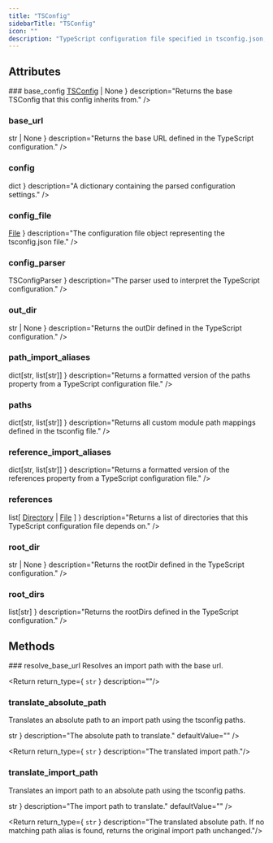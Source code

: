 ```yaml
---
title: "TSConfig"
sidebarTitle: "TSConfig"
icon: ""
description: "TypeScript configuration file specified in tsconfig.json, used for import resolution and computing dependencies."
---
```


<GithubLinkNote link="https://github.com/codegen-sh/codegen-sdk/blob/develop/src/codegen/sdk/typescript/ts_config.py#L21-L485" />


## Attributes
<HorizontalDivider />
### <span className="text-primary">base_config</span>
<HorizontalDivider light={true} />
<Attribute type={ <><a href="/api-reference/typescript/TSConfig" style={ {fontWeight: "inherit", fontSize: "inherit"} }>TSConfig</a> <span>| None</span></> } description="Returns the base TSConfig that this config inherits from." />

### <span className="text-primary">base_url</span>
<HorizontalDivider light={true} />
<Attribute type={ <code className="text-sm bg-gray-100 px-2 py-0.5 rounded">str | None</code> } description="Returns the base URL defined in the TypeScript configuration." />

### <span className="text-primary">config</span>
<HorizontalDivider light={true} />
<Attribute type={ <code className="text-sm bg-gray-100 px-2 py-0.5 rounded">dict</code> } description="A dictionary containing the parsed configuration settings." />

### <span className="text-primary">config_file</span>
<HorizontalDivider light={true} />
<Attribute type={ <><a href="/api-reference/core/File" style={ {fontWeight: "inherit", fontSize: "inherit"} }>File</a></> } description="The configuration file object representing the tsconfig.json file." />

### <span className="text-primary">config_parser</span>
<HorizontalDivider light={true} />
<Attribute type={ <code className="text-sm bg-gray-100 px-2 py-0.5 rounded">TSConfigParser</code> } description="The parser used to interpret the TypeScript configuration." />

### <span className="text-primary">out_dir</span>
<HorizontalDivider light={true} />
<Attribute type={ <code className="text-sm bg-gray-100 px-2 py-0.5 rounded">str | None</code> } description="Returns the outDir defined in the TypeScript configuration." />

### <span className="text-primary">path_import_aliases</span>
<HorizontalDivider light={true} />
<Attribute type={ <code className="text-sm bg-gray-100 px-2 py-0.5 rounded">dict[str, list[str]]</code> } description="Returns a formatted version of the paths property from a TypeScript configuration file." />

### <span className="text-primary">paths</span>
<HorizontalDivider light={true} />
<Attribute type={ <code className="text-sm bg-gray-100 px-2 py-0.5 rounded">dict[str, list[str]]</code> } description="Returns all custom module path mappings defined in the tsconfig file." />

### <span className="text-primary">reference_import_aliases</span>
<HorizontalDivider light={true} />
<Attribute type={ <code className="text-sm bg-gray-100 px-2 py-0.5 rounded">dict[str, list[str]]</code> } description="Returns a formatted version of the references property from a TypeScript configuration file." />

### <span className="text-primary">references</span>
<HorizontalDivider light={true} />
<Attribute type={ <><span>list[</span> <a href="/api-reference/core/Directory" style={ {fontWeight: "inherit", fontSize: "inherit"} }>Directory</a> <span>|</span> <a href="/api-reference/core/File" style={ {fontWeight: "inherit", fontSize: "inherit"} }>File</a> <span>]</span></> } description="Returns a list of directories that this TypeScript configuration file depends on." />

### <span className="text-primary">root_dir</span>
<HorizontalDivider light={true} />
<Attribute type={ <code className="text-sm bg-gray-100 px-2 py-0.5 rounded">str | None</code> } description="Returns the rootDir defined in the TypeScript configuration." />

### <span className="text-primary">root_dirs</span>
<HorizontalDivider light={true} />
<Attribute type={ <code className="text-sm bg-gray-100 px-2 py-0.5 rounded">list[str]</code> } description="Returns the rootDirs defined in the TypeScript configuration." />


## Methods
<HorizontalDivider />
### <span className="text-primary">resolve_base_url</span>
Resolves an import path with the base url.
<GithubLinkNote link="https://github.com/codegen-sh/codegen-sdk/blob/develop/src/codegen/sdk/typescript/ts_config.py#L328-L348" />


<Return return_type={ <code className="text-sm bg-gray-100 px-2 py-0.5 rounded">str</code> } description=""/>


### <span className="text-primary">translate_absolute_path</span>
Translates an absolute path to an import path using the tsconfig paths.
<GithubLinkNote link="https://github.com/codegen-sh/codegen-sdk/blob/develop/src/codegen/sdk/typescript/ts_config.py#L306-L326" />

<ParameterWrapper>
<Parameter
    name="import_path"
    type={ <code className="text-sm bg-gray-100 px-2 py-0.5 rounded">str</code> }
    description="The absolute path to translate."
    defaultValue=""
/>
</ParameterWrapper>


<Return return_type={ <code className="text-sm bg-gray-100 px-2 py-0.5 rounded">str</code> } description="The translated import path."/>


### <span className="text-primary">translate_import_path</span>
Translates an import path to an absolute path using the tsconfig paths.
<GithubLinkNote link="https://github.com/codegen-sh/codegen-sdk/blob/develop/src/codegen/sdk/typescript/ts_config.py#L246-L304" />

<ParameterWrapper>
<Parameter
    name="import_path"
    type={ <code className="text-sm bg-gray-100 px-2 py-0.5 rounded">str</code> }
    description="The import path to translate."
    defaultValue=""
/>
</ParameterWrapper>


<Return return_type={ <code className="text-sm bg-gray-100 px-2 py-0.5 rounded">str</code> } description="The translated absolute path. If no matching path alias is found, returns the original import path unchanged."/>



